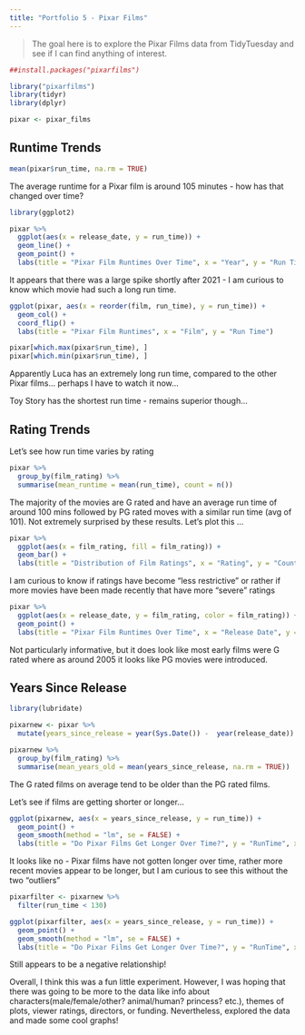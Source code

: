 ```yaml
---
title: "Portfolio 5 - Pixar Films"
---
```


> The goal here is to explore the Pixar Films data from TidyTuesday and see if I can find anything of interest. 
 
```r
##install.packages("pixarfilms")
```

```r
library("pixarfilms")
library(tidyr)
library(dplyr)

```

```r
pixar <- pixar_films
```

## Runtime Trends 

```r
mean(pixar$run_time, na.rm = TRUE)
```
The average runtime for a Pixar film is around 105 minutes - how has that changed over time? 

```r
library(ggplot2)
```

```r
pixar %>%  
  ggplot(aes(x = release_date, y = run_time)) +
  geom_line() +
  geom_point() +
  labs(title = "Pixar Film Runtimes Over Time", x = "Year", y = "Run Time ")
```

It appears that there was a large spike shortly after 2021 - I am curious to know which movie had such a long run time. 

```r
ggplot(pixar, aes(x = reorder(film, run_time), y = run_time)) +
  geom_col() +
  coord_flip() +
  labs(title = "Pixar Film Runtimes", x = "Film", y = "Run Time")
```
```r
pixar[which.max(pixar$run_time), ]
pixar[which.min(pixar$run_time), ]

```


Apparently Luca has an extremely long run time, compared to the other Pixar films... perhaps I have to watch it now...

Toy Story has the shortest run time - remains superior though...

## Rating Trends 

Let's see how run time varies by rating 

```r
pixar %>%
  group_by(film_rating) %>%
  summarise(mean_runtime = mean(run_time), count = n())
```
The majority of the movies are G rated and have an average run time of around 100 mins followed by PG rated moves with a similar run time (avg of 101). Not extremely surprised by these results. Let's plot this ...

```r
pixar %>%  
  ggplot(aes(x = film_rating, fill = film_rating)) +
  geom_bar() +
  labs(title = "Distribution of Film Ratings", x = "Rating", y = "Count")
```

I am curious to know if ratings have become "less restrictive" or rather if more movies have been made recently that have more "severe" ratings

```r
pixar %>%  
  ggplot(aes(x = release_date, y = film_rating, color = film_rating)) +
  geom_point() +
  labs(title = "Pixar Film Runtimes Over Time", x = "Release Date", y = "Film Rating")
```
 
Not particularly informative, but it does look like most early films were G rated where as around 2005 it looks like PG movies were introduced.
 
## Years Since Release 

```r
library(lubridate)
```

```r
pixarnew <- pixar %>%
  mutate(years_since_release = year(Sys.Date()) -  year(release_date))
```

```r
pixarnew %>%
  group_by(film_rating) %>%
  summarise(mean_years_old = mean(years_since_release, na.rm = TRUE))
```
The G rated films on average tend to be older than the PG rated films. 

Let's see if films are getting shorter or longer...  

```r
ggplot(pixarnew, aes(x = years_since_release, y = run_time)) +
  geom_point() +
  geom_smooth(method = "lm", se = FALSE) +
  labs(title = "Do Pixar Films Get Longer Over Time?", y = "RunTime", x = "Years Since Release")

```
It looks like no - Pixar films have not gotten longer over time, rather more recent movies appear to be longer, but I am curious to see this without the two "outliers"


```r
pixarfilter <- pixarnew %>%  
  filter(run_time < 130)
```

```r
ggplot(pixarfilter, aes(x = years_since_release, y = run_time)) +
  geom_point() +
  geom_smooth(method = "lm", se = FALSE) +
  labs(title = "Do Pixar Films Get Longer Over Time?", y = "RunTime", x = "Years Since Release")

```

Still appears to be a negative relationship! 

Overall, I think this was a fun little experiment. However, I was hoping that there was going to be more to the data like info about characters(male/female/other? animal/human? princess? etc.), themes of plots, viewer ratings, directors, or funding. Nevertheless, explored the data and made some cool graphs! 
